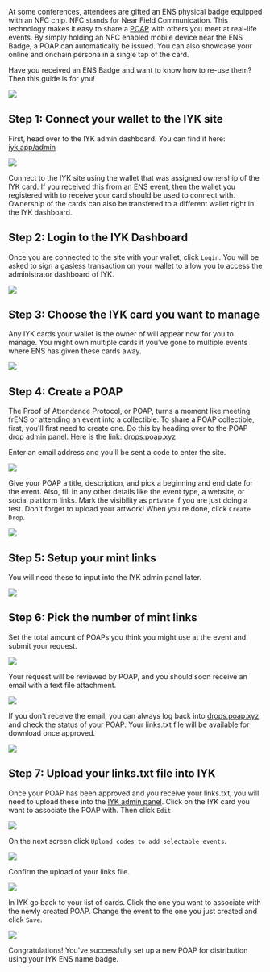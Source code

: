 At some conferences, attendees are gifted an ENS physical badge equipped with an NFC chip. NFC stands for Near Field Communication. This technology makes it easy to share a [POAP](https://poap.xyz/about-the-protocol) with others you meet at real-life events. By simply holding an NFC enabled mobile device near the ENS Badge, a POAP can automatically be issued. You can also showcase your online and onchain persona in a single tap of the card. 

Have you received an ENS Badge and want to know how to re-use them? Then this guide is for you!

![](./ens-badge-line.jpeg)

## Step 1: Connect your wallet to the IYK site

First, head over to the IYK admin dashboard. You can find it here: [iyk.app/admin](https://iyk.app/admin)

![](./iyk-connect.png)

Connect to the IYK site using the wallet that was assigned ownership of the IYK card. If you received this from an ENS event, then the wallet you registered with to receive your card should be used to connect with. Ownership of the cards can also be transfered to a different wallet right in the IYK dashboard.

## Step 2: Login to the IYK Dashboard

Once you are connected to the site with your wallet, click `Login`. You will be asked to sign a gasless transaction on your wallet to allow you to access the administrator dashboard of IYK.

![](./iyk-login.png)

## Step 3: Choose the IYK card you want to manage

Any IYK cards your wallet is the owner of will appear now for you to manage. You might own multiple cards if you've gone to multiple events where ENS has given these cards away.

![](./iyk-card-list.png)

## Step 4: Create a POAP

The Proof of Attendance Protocol, or POAP, turns a moment like meeting frENS or attending an event into a collectible. To share a POAP collectible, first, you'll first need to create one. Do this by heading over to the POAP drop admin panel. Here is the link: [drops.poap.xyz](https://drops.poap.xyz)

Enter an email address and you'll be sent a code to enter the site.

![](./poap-login-code.png)

Give your POAP a title, description, and pick a beginning and end date for the event. Also, fill in any other details like the event type, a website, or social platform links. Mark the visibility as `private` if you are just doing a test. Don't forget to upload your artwork! When you're done, click `Create Drop`.

![](./poap-details.png)

## Step 5: Setup your mint links

You will need these to input into the IYK admin panel later.

![](./poap-summary.png)

## Step 6: Pick the number of mint links

Set the total amount of POAPs you think you might use at the event and submit your request.

![](./poap-mint-links.png)

Your request will be reviewed by POAP, and you should soon receive an email with a text file attachment.

![](./poap-review.png)

If you don't receive the email, you can always log back into [drops.poap.xyz](https://drops.poap.xyz) and check the status of your POAP. Your links.txt file will be available for download once approved.

![](./poap-status.png)

## Step 7: Upload your links.txt file into IYK

Once your POAP has been approved and you receive your links.txt, you will need to upload these into the [IYK admin panel](https://iyk.app/admin/items). Click on the IYK card you want to associate the POAP with. Then click `Edit`.

![](./iyk-edit.png)

On the next screen click `Upload codes to add selectable events`.

![](./poap-links-upload.png)

Confirm the upload of your links file.

![](./poap-links-submit.png)

In IYK go back to your list of cards. Click the one you want to associate with the newly created POAP. Change the event to the one you just created and click `Save`.

![](./iyk-events.png)

Congratulations! You've successfully set up a new POAP for distribution using your IYK ENS name badge.
